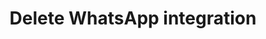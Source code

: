 ---
title: Delete WhatsApp integration
openapi: 'DELETE /api/v1/{persona}/integrations/whatsapp'
---